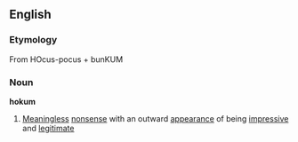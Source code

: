 ==English==
===Etymology===
From HOcus-pocus + bunKUM
===Noun===
'''hokum'''
#[[Meaningless]] [[nonsense]] with an outward [[appearance]] of being [[impressive]] and [[legitimate]]